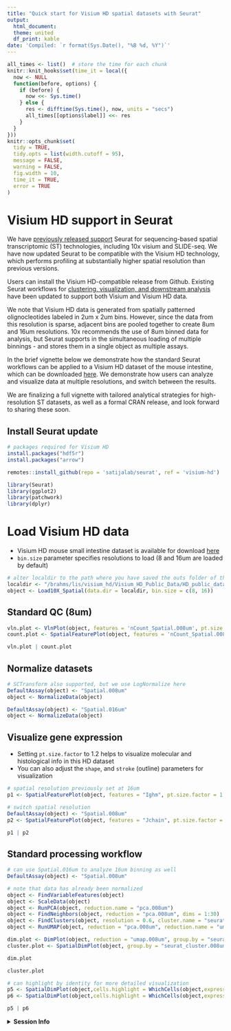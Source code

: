 ```yaml
---
title: "Quick start for Visium HD spatial datasets with Seurat"
output:
  html_document:
  theme: united
  df_print: kable
date: 'Compiled: `r format(Sys.Date(), "%B %d, %Y")`'
---
```

```r
all_times <- list()  # store the time for each chunk
knitr::knit_hooks$set(time_it = local({
  now <- NULL
  function(before, options) {
    if (before) {
      now <<- Sys.time()
    } else {
      res <- difftime(Sys.time(), now, units = "secs")
      all_times[[options$label]] <<- res
    }
  }
}))
knitr::opts_chunk$set(
  tidy = TRUE,
  tidy.opts = list(width.cutoff = 95),
  message = FALSE,
  warning = FALSE,
  fig.width = 10,
  time_it = TRUE,
  error = TRUE
)
```
# Visium HD support in Seurat

We have [previously released support](https://satijalab.org/seurat/articles/spatial_vignette) Seurat for sequencing-based spatial transcriptomic (ST) technologies, including 10x visium and SLIDE-seq. We have now updated Seurat to be compatible with the Visium HD technology, which performs profiling at substantially higher spatial resolution than previous versions.

Users can install the Visium HD-compatible release from Github. Existing Seurat workflows for [clustering, visualization, and downstream analysis](https://satijalab.org/seurat/articles/pbmc3k_tutorial) have been updated to support both Visium and Visium HD data.

We note that Visium HD data is generated from spatially patterned olignocleotides labeled in 2um x 2um bins. However, since the data from this resolution is sparse, adjacent bins are pooled together to create 8um and 16um resolutions. 10x recommends the use of 8um binned data for analysis, but Seurat supports in the simultaneous loading of multiple binnings - and stores them in a single object as multiple assays.

In the brief vignette below we demonstrate how the standard Seurat workflows can be applied to a Visium HD dataset of the mouse intestine, which can be downloaded [here](https://www.10xgenomics.com/datasets/visium-hd-cytassist-gene-expression-libraries-of-mouse-intestine). We demonstrate how users can analyze and visualize data at multiple resolutions, and switch between the results. 

We are finalizing a full vignette with tailored analytical strategies for high-resolution ST datasets, as well as a formal CRAN release, and look forward to sharing these soon. 

## Install Seurat update
```r
# packages required for Visium HD
install.packages("hdf5r")
install.packages("arrow")

remotes::install_github(repo = 'satijalab/seurat', ref = 'visium-hd')
```
```r
library(Seurat)
library(ggplot2)
library(patchwork)
library(dplyr)
```

# Load Visium HD data

* Visium HD mouse small intestine dataset is available for download [here](https://support.10xgenomics.com/spatial-gene-expression/datasets)
* `bin.size` parameter specifies resolutions to load (8 and 16um are loaded by default)

```r
# alter localdir to the path where you have saved the outs folder of the demo data 
localdir <- "/brahms/lis/visium_hd/Visium_HD_Public_Data/HD_public_data/Visium_HD_Mouse_Small_Intestine/outs" 
object <- Load10X_Spatial(data.dir = localdir, bin.size = c(8, 16))
```

## Standard QC (8um)

```r
vln.plot <- VlnPlot(object, features = 'nCount_Spatial.008um', pt.size = 0) + NoLegend()
count.plot <- SpatialFeaturePlot(object, features = 'nCount_Spatial.008um', pt.size.factor = 1.2) + theme(legend.position = "right")
```
```r
vln.plot | count.plot
```

## Normalize datasets
```r
# SCTransform also supported, but we use LogNormalize here
DefaultAssay(object) <- "Spatial.008um"
object <- NormalizeData(object)

DefaultAssay(object) <- "Spatial.016um"
object <- NormalizeData(object)
```

## Visualize gene expression 

* Setting `pt.size.factor` to 1.2 helps to visualize molecular and histological info in this HD dataset  
* You can also adjust the `shape`, and `stroke` (outline) parameters for visualization

```r
# spatial resolution previously set at 16um
p1 <- SpatialFeaturePlot(object, features = "Ighm", pt.size.factor = 1.2) + ggtitle("Ighm expression (16um)")

# switch spatial resolution
DefaultAssay(object) <- "Spatial.008um"
p2 <- SpatialFeaturePlot(object, features = "Jchain", pt.size.factor = 1.2) + ggtitle("Jchain expression (8um)")
```
```r
p1 | p2
```

## Standard processing workflow 

```r
# can use Spatial.016um to analyze 16um binning as well
DefaultAssay(object) <- "Spatial.008um"

# note that data has already been normalized 
object <- FindVariableFeatures(object)
object <- ScaleData(object)
object <- RunPCA(object, reduction.name = "pca.008um")
object <- FindNeighbors(object, reduction = "pca.008um", dims = 1:30) 
object <- FindClusters(object, resolution = 0.6, cluster.name = "seurat_cluster.008um") 
object <- RunUMAP(object, reduction = "pca.008um", reduction.name = "umap.008um", dims = 1:30)
```
```r
dim.plot <- DimPlot(object, reduction = "umap.008um", group.by = "seurat_cluster.008um", label = TRUE, repel = T) + NoLegend() 
cluster.plot <- SpatialDimPlot(object, group.by = "seurat_cluster.008um", label = FALSE, pt.size.factor = 1.2) + theme(legend.position = "right")
```
```r
dim.plot
```
```r
cluster.plot
```
```r
# can highlight by identity for more detailed visualization
p5 <- SpatialDimPlot(object,cells.highlight = WhichCells(object,expression = seurat_cluster.008um==0), pt.size.factor = 1.2) + NoLegend() + ggtitle("Cluster 0")
p6 <- SpatialDimPlot(object,cells.highlight = WhichCells(object,expression = seurat_cluster.008um==1), pt.size.factor = 1.2) + NoLegend() + ggtitle("Cluster 1")
```
```r
p5 | p6
```

<details>
  <summary>**Session Info**</summary>
```r
sessionInfo()
```
</details>